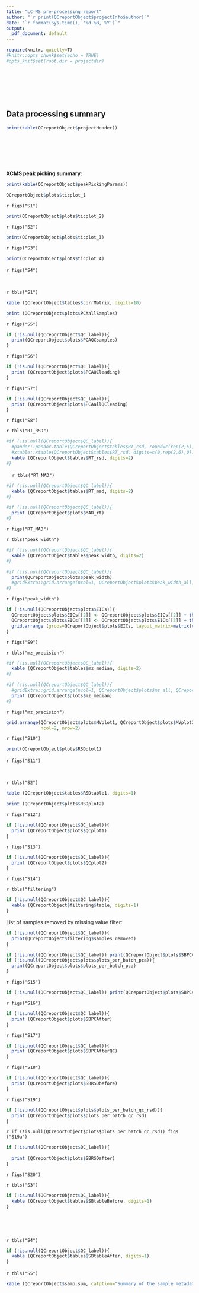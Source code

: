 ```yaml
---
title: "LC-MS pre-processing report"
author: "`r print(QCreportObject$projectInfo$author)`"
date: "`r format(Sys.time(), '%d %B, %Y')`"
output: 
  pdf_document: default
---
```


```r
require(knitr, quietly=T)
#knitr::opts_chunk$set(echo = TRUE)
#opts_knit$set(root.dir = projectdir)
```

&nbsp;

&nbsp;

&nbsp;


## Data processing summary
```r
print(kable(QCreportObject$projectHeader))
```

&nbsp;

&nbsp;

&nbsp;


**XCMS peak picking summary:**
```r
print(kable(QCreportObject$peakPickingParams))
```
\newpage
```r
QCreportObject$plots$ticplot_1
```

`r figs("S1")`

\newpage
```r
print(QCreportObject$plots$ticplot_2)
```

`r figs("S2")`

\newpage
```r
print(QCreportObject$plots$ticplot_3)
```

`r figs("S3")`

\newpage
```r
print(QCreportObject$plots$ticplot_4)
```

`r figs("S4")`
&nbsp;

&nbsp;

`r tbls("S1")`

```r
kable (QCreportObject$tables$corrMatrix, digits=10)
```

\newpage
```r
print (QCreportObject$plots$PCAallSamples)
```

`r figs("S5")`

```r
if (!is.null(QCreportObject$QC_label)){
  print(QCreportObject$plots$PCAQCsamples)
}
```

`r figs("S6")`

\newpage
```r
if (!is.null(QCreportObject$QC_label)){
  print (QCreportObject$plots$PCAQCleading)
}
```

`r figs("S7")`

\newpage
```r
if (!is.null(QCreportObject$QC_label)){
  print (QCreportObject$plots$PCAallQCleading)
}
```

`r figs("S8")`

\newpage
<!-- RT stability -->
`r tbls("RT_RSD")`

```r
#if (!is.null(QCreportObject$QC_label)){
  #pander::pandoc.table(QCreportObject$tables$RT_rsd, round=c(rep(2,6),0), style="rmarkdown")
  #xtable::xtable(QCreportObject$tables$RT_rsd, digits=c(0,rep(2,6),0))
  kable (QCreportObject$tables$RT_rsd, digits=2)
#}
```

&nbsp;
&nbsp;
`r tbls("RT_MAD")`

```r
#if (!is.null(QCreportObject$QC_label)){
  kable (QCreportObject$tables$RT_mad, digits=2)
#}
```

```r
#if (!is.null(QCreportObject$QC_label)){
  print (QCreportObject$plots$MAD_rt)
#}
```

`r figs("RT_MAD")`

\newpage

`r tbls("peak_width")`

```r
#if (!is.null(QCreportObject$QC_label)){
  kable (QCreportObject$tables$peak_width, digits=2)
#}
```

```r
#if (!is.null(QCreportObject$QC_label)){
  print(QCreportObject$plots$peak_width)
  #gridExtra::grid.arrange(ncol=1, QCreportObject$plots$peak_width_all, QCreportObject$plots$peak_width)
#}
```

`r figs("peak_width")`

\newpage
```r
if (!is.null(QCreportObject$plots$EICs)){
  QCreportObject$plots$EICs[[2]] <- QCreportObject$plots$EICs[[2]] + theme(legend.position = "none")
  QCreportObject$plots$EICs[[3]] <- QCreportObject$plots$EICs[[3]] + theme(legend.position = "none")
  grid.arrange (grobs=QCreportObject$plots$EICs, layout_matrix=matrix(c(1,2,1,3), nrow=2, ncol=2))
}
```

`r figs("S9")`

\newpage

`r tbls("mz_precision")`

```r
#if (!is.null(QCreportObject$QC_label)){
  kable (QCreportObject$tables$mz_median, digits=2)
#}
```

```r
#if (!is.null(QCreportObject$QC_label)){
  #gridExtra::grid.arrange(ncol=1, QCreportObject$plots$mz_all, QCreportObject$plots$mz_median)
  print (QCreportObject$plots$mz_median)
#}
```

`r figs("mz_precision")`

\newpage
```r
grid.arrange(QCreportObject$plots$MVplot1, QCreportObject$plots$MVplot2,                                          QCreportObject$plots$MVplot3,   QCreportObject$plots$MVplot4, 
             ncol=2, nrow=2)
```

`r figs("S10")`

\newpage
```r
print(QCreportObject$plots$RSDplot1)
```

`r figs("S11")`
&nbsp;

&nbsp;

`r tbls("S2")`

```r
kable (QCreportObject$tables$RSDtable1, digits=1)
```

\newpage
```r
print (QCreportObject$plots$RSDplot2)
```

`r figs("S12")`

\newpage
```r
if (!is.null(QCreportObject$QC_label)){
  print (QCreportObject$plots$QCplot1)
}
```

`r figs("S13")`

\newpage
```r
if (!is.null(QCreportObject$QC_label)){
  print (QCreportObject$plots$QCplot2)
}
```

`r figs("S14")`

\newpage
<!-- Peak matrix filtering and S/B correction -->

`r tbls("filtering")`

```r
if (!is.null(QCreportObject$QC_label)){
  kable (QCreportObject$filtering$table, digits=1)
}
```

List of samples removed by missing value filter:
```r
if (!is.null(QCreportObject$QC_label)){
  print(QCreportObject$filtering$samples_removed)
}
```

\newpage
```r
if (!is.null(QCreportObject$QC_label)) print(QCreportObject$plots$SBPCAbefore)
if (!is.null(QCreportObject$plots$plots_per_batch_pca)){
  print(QCreportObject$plots$plots_per_batch_pca)
}
```

`r figs("S15")`

\newpage
```r
if (!is.null(QCreportObject$QC_label)) print(QCreportObject$plots$SBPCAbeforeQC)
```

`r figs("S16")`

\newpage
```r
if (!is.null(QCreportObject$QC_label)){
  print (QCreportObject$plots$SBPCAfter)
}
```

`r figs("S17")`

\newpage
```r
if (!is.null(QCreportObject$QC_label)){
  print (QCreportObject$plots$SBPCAfterQC)
}
```

`r figs("S18")`

\newpage
```r
if (!is.null(QCreportObject$QC_label)){
  print (QCreportObject$plots$SBRSDbefore)
}
```

`r figs("S19")`

\newpage
```r
if (!is.null(QCreportObject$plots$plots_per_batch_qc_rsd)){
  print (QCreportObject$plots$plots_per_batch_qc_rsd)
}
```

`r if (!is.null(QCreportObject$plots$plots_per_batch_qc_rsd)) figs ("S19a")`

\newpage
```r
if (!is.null(QCreportObject$QC_label)){
  
  print (QCreportObject$plots$SBRSDafter)
}
```

`r figs("S20")`

\newpage
`r tbls("S3")`

```r
if (!is.null(QCreportObject$QC_label)){
  kable (QCreportObject$tables$SBtableBefore, digits=1)
}
```
&nbsp;

&nbsp;

`r tbls("S4")`

```r
if (!is.null(QCreportObject$QC_label)){
  kable (QCreportObject$tables$SBtableAfter, digits=1)
}
```

\newpage
`r tbls("S5")`
&nbsp;

```r
kable (QCreportObject$samp.sum, catption="Summary of the sample metadata of the analytical batch")
```


